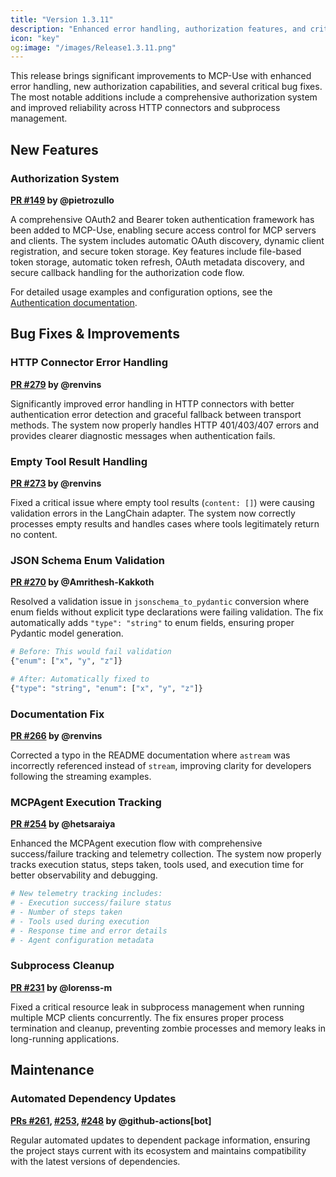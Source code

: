 ```yaml
---
title: "Version 1.3.11"
description: "Enhanced error handling, authorization features, and critical bug fixes"
icon: "key"
og:image: "/images/Release1.3.11.png"
---
```


<Card img="/images/Release1.3.11.png" title="Release 1.3.11" href="https://github.com/mcp-use/mcp-use/releases/tag/1.3.11">
  This release brings significant improvements to MCP-Use with enhanced error handling, new authorization capabilities, and several critical bug fixes. The most notable additions include a comprehensive authorization system and improved reliability across HTTP connectors and subprocess management.
</Card>

## New Features

### Authorization System
**[PR #149](https://github.com/pietrozullo/mcp-use/pull/149) by @pietrozullo**

A comprehensive OAuth2 and Bearer token authentication framework has been added to MCP-Use, enabling secure access control for MCP servers and clients. The system includes automatic OAuth discovery, dynamic client registration, and secure token storage. Key features include file-based token storage, automatic token refresh, OAuth metadata discovery, and secure callback handling for the authorization code flow.

For detailed usage examples and configuration options, see the [Authentication documentation](/python/client/authentication).

## Bug Fixes & Improvements

### HTTP Connector Error Handling
**[PR #279](https://github.com/pietrozullo/mcp-use/pull/279) by @renvins**

Significantly improved error handling in HTTP connectors with better authentication error detection and graceful fallback between transport methods. The system now properly handles HTTP 401/403/407 errors and provides clearer diagnostic messages when authentication fails.

### Empty Tool Result Handling
**[PR #273](https://github.com/pietrozullo/mcp-use/pull/273) by @renvins**

Fixed a critical issue where empty tool results (`content: []`) were causing validation errors in the LangChain adapter. The system now correctly processes empty results and handles cases where tools legitimately return no content.

### JSON Schema Enum Validation
**[PR #270](https://github.com/pietrozullo/mcp-use/pull/270) by @Amrithesh-Kakkoth**

Resolved a validation issue in `jsonschema_to_pydantic` conversion where enum fields without explicit type declarations were failing validation. The fix automatically adds `"type": "string"` to enum fields, ensuring proper Pydantic model generation.

```python
# Before: This would fail validation
{"enum": ["x", "y", "z"]}

# After: Automatically fixed to
{"type": "string", "enum": ["x", "y", "z"]}
```

### Documentation Fix
**[PR #266](https://github.com/pietrozullo/mcp-use/pull/266) by @renvins**

Corrected a typo in the README documentation where `astream` was incorrectly referenced instead of `stream`, improving clarity for developers following the streaming examples.

### MCPAgent Execution Tracking
**[PR #254](https://github.com/pietrozullo/mcp-use/pull/254) by @hetsaraiya**

Enhanced the MCPAgent execution flow with comprehensive success/failure tracking and telemetry collection. The system now properly tracks execution status, steps taken, tools used, and execution time for better observability and debugging.

```python
# New telemetry tracking includes:
# - Execution success/failure status
# - Number of steps taken
# - Tools used during execution
# - Response time and error details
# - Agent configuration metadata
```

### Subprocess Cleanup
**[PR #231](https://github.com/pietrozullo/mcp-use/pull/231) by @lorenss-m**

Fixed a critical resource leak in subprocess management when running multiple MCP clients concurrently. The fix ensures proper process termination and cleanup, preventing zombie processes and memory leaks in long-running applications.

## Maintenance

### Automated Dependency Updates
**[PRs #261](https://github.com/pietrozullo/mcp-use/pull/261), [#253](https://github.com/pietrozullo/mcp-use/pull/253), [#248](https://github.com/pietrozullo/mcp-use/pull/248) by @github-actions[bot]**

Regular automated updates to dependent package information, ensuring the project stays current with its ecosystem and maintains compatibility with the latest versions of dependencies.
